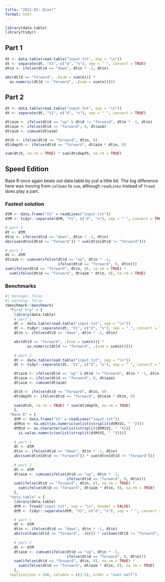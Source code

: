 ```yaml
---
title: "2021-02: Dive!"
format: html
---
```


```r
library(data.table)
library(tidyr)
```

## Part 1

```r
dt <- data.table(read.table("input.txt", sep = "\n"))
dt <- separate(dt, "V1", c("d", "n"), sep = " ", convert = TRUE)
dt$n <- ifelse(dt$d == "down", dt$n * -1, dt$n)

abs(dt[d == "forward", .(sum = sum(n))] * 
  as.numeric(dt[d != "forward", .(sum = sum(n))]))
```

## Part 2

```r
dt <- data.table(read.table("input.txt", sep = "\n"))
dt <- separate(dt, "V1", c("d", "n"), sep = " ", convert = TRUE)

dt$aim <- ifelse(dt$d == "up" & dt$d != "forward", dt$n * -1, dt$n)
dt$aim <- ifelse(dt$d == "forward", 0, dt$aim)
dt$aim <- cumsum(dt$aim)

dt$h <- ifelse(dt$d == "forward", dt$n, 0)
dt$depth <- ifelse(dt$d == "forward", dt$aim * dt$n, 0)

sum(dt$h, na.rm = TRUE) * sum(dt$depth, na.rm = TRUE)
```

## Speed Edition

Base R once again beats out data.table by just a little bit. The big difference here was moving from `colSums` to `sum`, although `readLines` instead of `fread` does play a part.

### Fastest solution

```r
dtM <- data.frame("V1" = readLines("input.txt"))
dtM <- tidyr::separate(dtM, "V1", c("d", "n"), sep = " ", convert = TRUE)

# part 1
dt <- dtM
dt$n <- ifelse(dt$d == "down", dt$n * -1, dt$n)
abs(sum(dt$n[dt$d == "forward"]) * sum(dt$n[dt$d != "forward"]))

# part 2
dt <- dtM
dt$aim <- cumsum(ifelse(dt$d == "up", dt$n * -1, 
                        ifelse(dt$d == "forward", 0, dt$n)))
sum(ifelse(dt$d == "forward", dt$n, 0), na.rm = TRUE) *
  sum(ifelse(dt$d == "forward", dt$aim * dt$n, 0), na.rm = TRUE)
```

### Benchmarks

```r
#| message: false
#| warning: false
rbenchmark::benchmark(
  "First try" = {
    library(data.table)
    # part 1
    dt <- data.table(read.table("input.txt", sep = "\n"))
    dt <- tidyr::separate(dt, "V1", c("d", "n"), sep = " ", convert = TRUE)
    dt$n <- ifelse(dt$d == "down", dt$n * -1, dt$n)

    abs(dt[d == "forward", .(sum = sum(n))] * 
          as.numeric(dt[d != "forward", .(sum = sum(n))]))
    
    # part 2
    dt <- data.table(read.table("input.txt", sep = "\n"))
    dt <- tidyr::separate(dt, "V1", c("d", "n"), sep = " ", convert = TRUE)

    dt$aim <- ifelse(dt$d == "up" & dt$d != "forward", dt$n * -1, dt$n)
    dt$aim <- ifelse(dt$d == "forward", 0, dt$aim)
    dt$aim <- cumsum(dt$aim)

    dt$h <- ifelse(dt$d == "forward", dt$n, 0)
    dt$depth <- ifelse(dt$d == "forward", dt$aim * dt$n, 0)
    
    sum(dt$h, na.rm = TRUE) * sum(dt$depth, na.rm = TRUE)
    },
  "Base R" = {
    dtM <- data.frame("V1" = readLines("input.txt"))
    dtM$n <- na.omit(as.numeric(unlist(strsplit(dtM$V1, " "))))
    dtM$d <- as.character(unlist(strsplit(dtM$V1, " ")))[
      is.na(as.numeric(unlist(strsplit(dtM$V1, " "))))]
    
    # part 1
    dt <- dtM
    dt$n <- ifelse(dt$d == "down", dt$n * -1, dt$n)
    abs(sum(dt$n[dt$d == "forward"]) * sum(dt$n[dt$d != "forward"]))
    
    # part 2
    dt <- dtM
    dt$aim <- cumsum(ifelse(dt$d == "up", dt$n * -1, 
                            ifelse(dt$d == "forward", 0, dt$n)))
    sum(ifelse(dt$d == "forward", dt$n, 0), na.rm = TRUE) * 
      sum(ifelse(dt$d == "forward", dt$aim * dt$n, 0), na.rm = TRUE)
    },
  "data.table" = {
    library(data.table)
    dtM <- fread("input.txt", sep = "\n", header = FALSE)
    dtM <- tidyr::separate(dtM, "V1", c("d", "n"), sep = " ", convert = TRUE)

    # part 1
    dt <- dtM
    dt$n <- ifelse(dt$d == "down", dt$n * -1, dt$n)
    abs(colSums(dt[d == "forward", .(n)]) * colSums(dt[d != "forward", .(n)]))
    
    # part 2
    dt <- dtM
    dt$aim <- cumsum(ifelse(dt$d == "up", dt$n * -1, 
                            ifelse(dt$d == "forward", 0, dt$n)))
    sum(ifelse(dt$d == "forward", dt$n, 0), na.rm = TRUE) * 
      sum(ifelse(dt$d == "forward", dt$aim * dt$n, 0), na.rm = TRUE)
    },
  replications = 100, columns = c(1:5), order = "user.self")
```

